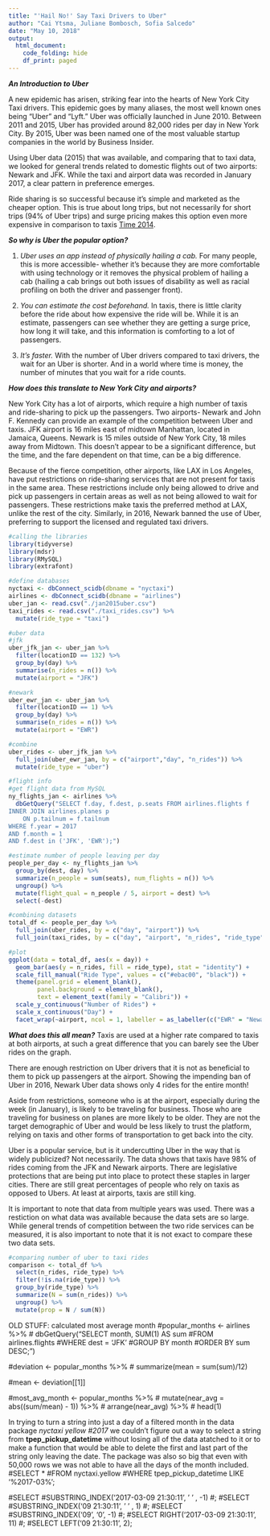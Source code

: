 ```yaml
---
title: "'Hail No!' Say Taxi Drivers to Uber"
author: "Cai Ytsma, Juliane Bombosch, Sofia Salcedo"
date: "May 10, 2018"
output: 
  html_document:
    code_folding: hide
    df_print: paged
---
```


***An Introduction to Uber***

A new epidemic has arisen, striking fear into the hearts of New York City Taxi drivers. This epidemic goes by many aliases, the most well known ones being "Uber" and "Lyft." Uber was officially launched in June 2010. Between 2011 and 2015, Uber has provided around 82,000 rides per day in New York City. By 2015, Uber was been named one of the most valuable startup companies in the world by Business Insider.
  
Using Uber data (2015) that was available, and comparing that to taxi data, we looked for general trends related to  domestic flights out of two airports: Newark and JFK. While the taxi and airport data was recorded in January 2017, a clear pattern in preference emerges.  

Ride sharing is so successful because it’s simple and marketed as the cheaper option. This is true about long trips, but not necessarily for short trips (94% of Uber trips) and surge pricing makes this option even more expensive in comparison to taxis [Time 2014](http://time.com/3556741/uber/). 
 
***So why is Uber the popular option?***

1. *Uber uses an app instead of physically hailing a cab.* For many people, this is more accessible- whether it’s because they are more comfortable with using technology or it removes the physical problem of hailing a cab (hailing a cab brings out both issues of disability as well as racial profiling on both the driver and passenger front).

2. *You can estimate the cost beforehand.* In taxis, there is little clarity before the ride about how expensive the ride will be. While it is an estimate, passengers can see whether they are getting a surge price, how long it will take, and this information is comforting to a lot of passengers. 

3. *It’s faster.* With the number of Uber drivers compared to taxi drivers, the wait for an Uber is shorter. And in a world where time is money, the number of minutes that you wait for a ride counts.

***How does this translate to New York City and airports?***

New York City has a lot of airports, which require a high number of taxis and ride-sharing to pick up the passengers. Two airports- Newark and John F. Kennedy can provide an example of the competition between Uber and taxis. JFK airport is 16 miles east of midtown Manhattan, located in Jamaica, Queens. Newark is 15 miles outside of New York City, 18 miles away from Midtown. This doesn’t appear to be a significant difference, but the time, and the fare dependent on that time, can be a big difference. 

Because of the fierce competition, other airports, like LAX in Los Angeles, have put restrictions on ride-sharing services that are not present for taxis in the same area. These restrictions include only being allowed to drive and pick up passengers in certain areas as well as not being allowed to wait for passengers. These restrictions make taxis the preferred method at LAX, unlike the rest of the city. Similarly, in 2016, Newark banned the use of Uber, preferring to support the licensed and regulated taxi drivers.

```r
#calling the libraries
library(tidyverse)
library(mdsr)
library(RMySQL)
library(extrafont)

#define databases
nyctaxi <- dbConnect_scidb(dbname = "nyctaxi")
airlines <- dbConnect_scidb(dbname = "airlines")
uber_jan <- read.csv("./jan2015uber.csv")
taxi_rides <- read.csv("./taxi_rides.csv") %>%
  mutate(ride_type = "taxi")
```


```r
#uber data
#jfk
uber_jfk_jan <- uber_jan %>%
  filter(locationID == 132) %>%
  group_by(day) %>%
  summarise(n_rides = n()) %>%
  mutate(airport = "JFK")

#newark
uber_ewr_jan <- uber_jan %>%
  filter(locationID == 1) %>%
  group_by(day) %>%
  summarise(n_rides = n()) %>%
  mutate(airport = "EWR")

#combine
uber_rides <- uber_jfk_jan %>%
  full_join(uber_ewr_jan, by = c("airport","day", "n_rides")) %>%
  mutate(ride_type = "uber")
```


```r
#flight info
#get flight data from MySQL
ny_flights_jan <- airlines %>%
  dbGetQuery("SELECT f.day, f.dest, p.seats FROM airlines.flights f
INNER JOIN airlines.planes p
	ON p.tailnum = f.tailnum
WHERE f.year = 2017
AND f.month = 1
AND f.dest in ('JFK', 'EWR');")

#estimate number of people leaving per day
people_per_day <- ny_flights_jan %>% 
  group_by(dest, day) %>%
  summarize(n_people = sum(seats), num_flights = n()) %>%
  ungroup() %>%
  mutate(flight_qual = n_people / 5, airport = dest) %>%
  select(-dest)
```


```r
#combining datasets
total_df <- people_per_day %>%
  full_join(uber_rides, by = c("day", "airport")) %>%
  full_join(taxi_rides, by = c("day", "airport", "n_rides", "ride_type"))
```

```r
#plot
ggplot(data = total_df, aes(x = day)) +
  geom_bar(aes(y = n_rides, fill = ride_type), stat = "identity") +
  scale_fill_manual("Ride Type", values = c("#ebac00", "black")) +
  theme(panel.grid = element_blank(),
        panel.background = element_blank(),
        text = element_text(family = "Calibri")) +
  scale_y_continuous("Number of Rides") +
  scale_x_continuous("Day") +
  facet_wrap(~airport, ncol = 1, labeller = as_labeller(c("EWR" = "Newark Liberty International Airport", "JFK" = "John F. Kennedy International Airport")))
```

***What does this all mean?***
Taxis are used at a higher rate compared to taxis at both airports, at such a great difference that you can barely see the Uber rides on the graph. 

There are enough restriction on Uber drivers that it is not as beneficial to them to pick up passengers at the airport. Showing the impending ban of Uber in 2016, Newark Uber data shows only 4 rides for the entire month! 

Aside from restrictions, someone who is at the airport, especially during the week (in January), is likely to be traveling for business. Those who are traveling for business on planes are more likely to be older. They are not the target demographic of Uber and would be less likely to trust the platform, relying on taxis and other forms of transportation to get back into the city. 

Uber is a popular service, but is it undercutting Uber in the way that is widely publicized? Not necessarily. The data shows that taxis have 98% of rides coming from the JFK and Newark airports. There are legislative protections that are being put into place to protect these staples in larger cities. There are still great percentages of people who rely on taxis as opposed to Ubers. At least at airports, taxis are still king.

It is important to note that data from multiple years was used. There was a restiction on what data was available because the data sets are so large. While general trends of competition between the two ride services can be measured, it is also important to note that it is not exact to compare these two data sets. 

```r
#comparing number of uber to taxi rides
comparison <- total_df %>%
  select(n_rides, ride_type) %>%
  filter(!is.na(ride_type)) %>%
  group_by(ride_type) %>%
  summarize(N = sum(n_rides)) %>%
  ungroup() %>%
  mutate(prop = N / sum(N))
```

OLD STUFF:
calculated most average month
#popular_months <- airlines %>%
#  dbGetQuery("SELECT month, SUM(1) AS sum
#FROM airlines.flights
#WHERE dest = 'JFK'
#GROUP BY month
#ORDER BY sum DESC;")

#deviation <- popular_months %>%
#  summarize(mean = sum(sum)/12)

#mean <- deviation[[1]]

#most_avg_month <- popular_months %>%
#  mutate(near_avg = abs((sum/mean) - 1)) %>%
#  arrange(near_avg) %>%
#  head(1)

In trying to turn a string into just a day of a filtered month in the data package *nyctaxi yellow #2017* we couldn't figure out a way to select a string from **tpep_pickup_datetime** without losing all of the data atatched to it or to make a function that would be able to delete the first and last part of the string only leaving the date. The package was also so big that even with 50,000 rows we was not able to have all the days of the month included.
#SELECT * 
#FROM nyctaxi.yellow
#WHERE tpep_pickup_datetime LIKE  '%2017-03%';

#SELECT
#SUBSTRING_INDEX('2017-03-09 21:30:11', ' ' , -1)
#;
#SELECT
#SUBSTRING_INDEX('09 21:30:11', ' ' , 1)
#;
#SELECT
#SUBSTRING_INDEX('09', '0', -1)
#;
#SELECT RIGHT('2017-03-09 21:30:11', 11) 
#;
#SELECT LEFT('09 21:30:11', 2);
